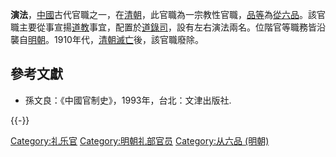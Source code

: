'''演法'''，[[中國|中國]]古代官職之一，在[[清朝|清朝]]，此官職為一宗教性官職，[[品等|品等]]為[[從六品|從六品]]。該官職主要從事宣揚[[道教|道教]]事宜，配置於[[道錄司|道錄司]]，設有左右演法兩名。位階官等職務皆沿襲自[[明朝|明朝]]。1910年代，[[清朝滅亡|清朝滅亡]]後，該官職廢除。

== 參考文獻 ==
{{Reflist}}
* 孫文良：《中國官制史》，1993年，台北：文津出版社.

{{-}}
{{明朝中央官制}}

[[Category:礼乐官|Category:礼乐官]]
[[Category:明朝礼部官员|Category:明朝礼部官员]]
[[Category:从六品_(明朝)|Category:从六品 (明朝)]]

{{Government-official-hist-stub}}